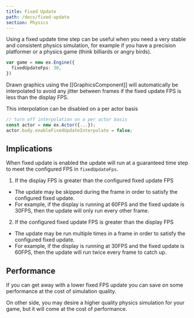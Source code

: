 ```yaml
---
title: Fixed Update
path: /docs/fixed-update
section: Physics
---
```


Using a fixed update time step can be useful when you need a very stable and consistent physics simulation, for example if you have a precision platformer or a physics game (think billiards or angry birds).

```typescript
var game = new ex.Engine({
  fixedUpdateFps: 30,
})
```

Drawn graphics using the [[GraphicsComponent]] will automatically be interpolated to avoid any jitter between frames if the fixed update FPS is less than the display FPS.

This interpolation can be disabled on a per actor basis

```typescript
// turn off interpolation on a per actor basis
const actor = new ex.Actor({...});
actor.body.enableFixedUpdateInterpolate = false;
```

## Implications

When fixed update is enabled the update will run at a guaranteed time step to meet the configured FPS in `fixedUpdateFps`.

1. If the display FPS is greater than the configured fixed update FPS

- The update may be skipped during the frame in order to satisfy the configured fixed update.
- For example, if the display is running at 60FPS and the fixed update is 30FPS, then the update will only run every other frame.

2. If the configured fixed update FPS is greater than the display FPS

- The update may be run multiple times in a frame in order to satisfy the configured fixed update.
- For example, if the display is running at 30FPS and the fixed update is 60FPS, then the update will run twice every frame to catch up.

## Performance

If you can get away with a lower fixed FPS update you can save on some performance at the cost of simulation quality.

On other side, you may desire a higher quality physics simulation for your game, but it will come at the cost of performance.
